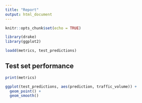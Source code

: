 ```yaml
---
title: "Report"
output: html_document
---
```


```r
knitr::opts_chunk$set(echo = TRUE)

library(drake)
library(ggplot2)

loadd(metrics, test_predictions)
```

## Test set performance

```r
print(metrics)
```

```r
ggplot(test_predictions, aes(prediction, traffic_volume)) +
  geom_point() +
  geom_smooth()
```


